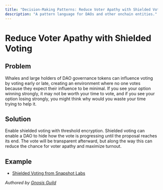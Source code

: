 ```yaml
---
title: "Decision-Making Patterns: Reduce Voter Apathy with Shielded Voting"
description: "A pattern language for DAOs and other onchain entities."
---
```


# Reduce Voter Apathy with Shielded Voting

## Problem

Whales and large holders of DAO governance tokens can influence voting by voting early or late, creating an environment where no one votes because they expect their influence to be minimal. If you see your option winning strongly, it may not be worth your time to vote, and if you see your option losing strongly, you might think why would you waste your time trying to help it.

## Solution

Enable shielded voting with threshold encryption. Shielded voting can enable a DAO to hide how the vote is progressing until the proposal reaches its end. The vote will be transparent afterward, but along the way this can reduce the chance for voter apathy and maximize turnout.

## Example

- [Shielded Voting from Snapshot Labs](https://snapshot.mirror.xyz/yGz91njKbw-sXsnAT6RkoMzPwvuddZritz37h1OWO8o)

*Authored by [Gnosis Guild](https://gnosisguild.org)*
